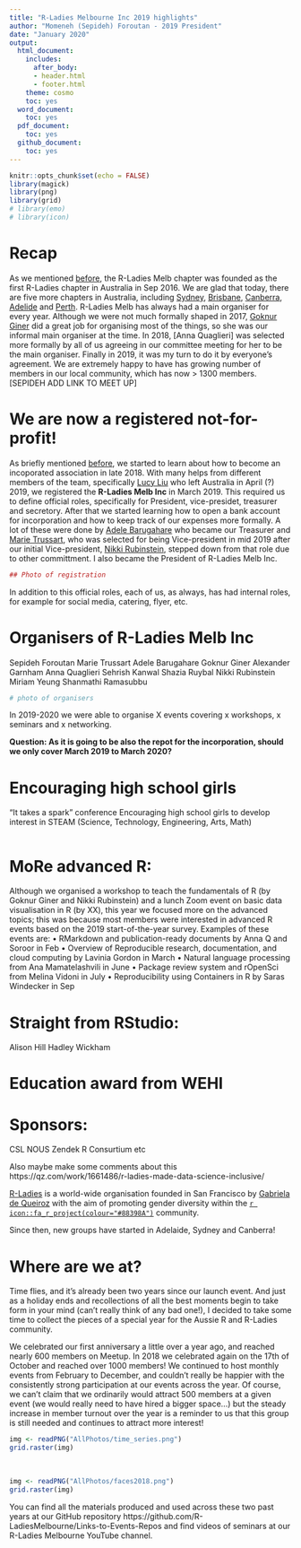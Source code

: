 ```yaml
---
title: "R-Ladies Melbourne Inc 2019 highlights"
author: "Momeneh (Sepideh) Foroutan - 2019 President"
date: "January 2020"
output:
  html_document:
    includes:
      after_body:
      - header.html
      - footer.html
    theme: cosmo
    toc: yes
  word_document:
    toc: yes
  pdf_document:
    toc: yes
  github_document:
    toc: yes
---
```


```r
knitr::opts_chunk$set(echo = FALSE)
library(magick)
library(png)
library(grid)
# library(emo)
# library(icon)
```

# Recap
As we mentioned [before](https://rladiesmelb2018.netlify.com), the R-Ladies Melb chapter was founded as the first R-Ladies chapter in Australia in Sep 2016. We are glad that today, there are five more chapters in Australia, including [Sydney](), [Brisbane](), [Canberra](), [Adelide]() and [Perth](). R-Ladies Melb has always had a main organiser for every year. Although we were not much formally shaped in 2017, [Goknur Giner]() did a great job for organising most of the things, so she was our informal main organiser at the time. In 2018, [Anna Quaglieri] was selected more formally by all of us agreeing in our committee meeting for her to be the main organiser. Finally in 2019, it was my turn to do it by everyone's agreement. We are extremely happy to have has growing number of members in our local community, which has now > 1300 members. [SEPIDEH ADD LINK TO MEET UP]

# We are now a registered not-for-profit!
As briefly mentioned [before](https://r-ladiesmelbourne-team.netlify.com), we started to learn about how to become an incoporated association in late 2018. With many helps from different members of the team, specifically [Lucy Liu]() who left Australia in April (?) 2019, we registered the **R-Ladies Melb Inc** in March 2019. This required us to define official roles, specifically for President, vice-presidet, treasurer and secretory. After that we started learning how to open a bank account for incorporation and how to keep track of our expenses more formally. A lot of these were done by [Adele Barugahare]() who became our Treasurer and [Marie Trussart](), who was selected for being Vice-president in mid 2019 after our initial Vice-president, [Nikki Rubinstein](), stepped down from that role due to other committment. I also became the President of R-Ladies Melb Inc. 
```r
## Photo of registration
```

In addition to this official roles, each of us, as always, has had internal roles, for example for social media, catering, flyer, etc.

# Organisers of R-Ladies Melb Inc

Sepideh Foroutan 
Marie Trussart
Adele Barugahare
Goknur Giner
Alexander Garnham
Anna Quaglieri
Sehrish Kanwal
Shazia Ruybal
Nikki Rubinstein
Miriam Yeung
Shanmathi Ramasubbu

```r
# photo of organisers
```

In 2019-2020 we were able to organise X events covering x workshops, x seminars and x networking.

**Question: As it is going to be also the repot for the incorporation, should we only cover March 2019 to March 2020?**

# Encouraging high school girls
“It takes a spark” conference
Encouraging high school girls to develop interest in STEAM (Science, Technology, Engineering, Arts, Math)
```r

```


# MoRe advanced R:
Although we organised a workshop to teach the fundamentals of R (by Goknur Giner and Nikki Rubinstein) and a lunch Zoom event on basic data visualisation in R (by XX), this year we focused more on the advanced topics; this was because most members were interested in advanced R events based on the 2019 start-of-the-year survey. Examples of these events are:
•	RMarkdown and publication-ready documents by Anna Q and Soroor in Feb
•	Overview of Reproducible research, documentation, and cloud computing by Lavinia Gordon in March
•	Natural language processing from Ana Mamatelashvili in June
•	Package review system and rOpenSci from Melina Vidoni in July
•	Reproducibility using Containers in R by Saras Windecker in Sep


# Straight from RStudio:
Alison Hill 
Hadley Wickham

# Education award from WEHI


# Sponsors:
CSL
NOUS
Zendek
R Consurtium
etc

Also maybe make some comments about this https://qz.com/work/1661486/r-ladies-made-data-science-inclusive/


[R-Ladies](https://rladies.org/) is a world-wide organisation founded in San Francisco by [Gabriela de Queiroz](https://k-roz.com/) with the aim of promoting gender diversity within the [`r icon::fa_r_project(colour="#88398A")`](https://www.r-project.org/) community.

 Since then, new groups have started in Adelaide, Sydney and Canberra!

# Where are we at?

Time flies, and it’s already been two years since our launch event. And just as a holiday ends and recollections of all the best moments begin to take form in your mind (can’t really think of any bad one!), I decided to take some time to collect the pieces of a special year for the Aussie R and R-Ladies community.

We celebrated our first anniversary a little over a year ago, and reached nearly 600 members on Meetup. In 2018 we celebrated again on the 17th of October and reached over 1000 members! We continued to host monthly events from February to December, and couldn’t really be happier with the consistently strong participation at our events across the year. Of course, we can’t claim that we ordinarily would attract 500 members at a given event (we would really need to have hired a bigger space…) but the steady increase in member turnout over the year is a reminder to us that this group is still needed and continues to attract more interest!


```r
img <- readPNG("AllPhotos/time_series.png")
grid.raster(img)
```

<br>
  
```r
img <- readPNG("AllPhotos/faces2018.png")
grid.raster(img)
```


You can find all the materials produced and used across these two past years at our GitHub repository https://github.com/R-LadiesMelbourne/Links-to-Events-Repos and find videos of seminars at our R-Ladies Melbourne YouTube channel.

<br>
